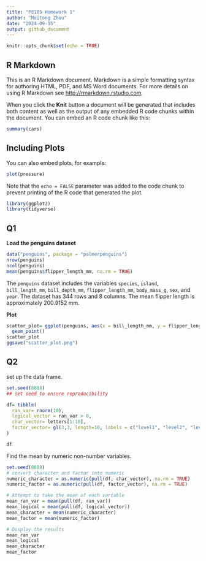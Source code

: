```yaml
---
title: "P8105 Homework 1"
author: "Meitong Zhou"
date: "2024-09-15"
output: github_document
---
```


```r
knitr::opts_chunk$set(echo = TRUE)
```

## R Markdown

This is an R Markdown document. Markdown is a simple formatting syntax for authoring HTML, PDF, and MS Word documents. For more details on using R Markdown see <http://rmarkdown.rstudio.com>.

When you click the **Knit** button a document will be generated that includes both content as well as the output of any embedded R code chunks within the document. You can embed an R code chunk like this:

```r
summary(cars)
```

## Including Plots

You can also embed plots, for example:

```r
plot(pressure)
```

Note that the `echo = FALSE` parameter was added to the code chunk to prevent printing of the R code that generated the plot.

```r
library(ggplot2)
library(tidyverse)
```

## Q1 
**Load the penguins dataset**


```r
data("penguins", package = "palmerpenguins")
nrow(penguins)
ncol(penguins)
mean(penguins$flipper_length_mm, na.rm = TRUE)
```

The `penguins` dataset includes the variables `species`, `island`, `bill_length_mm`, `bill_depth_mm`, `flipper_length_mm`, `body_mass_g`, `sex`, and `year`. The dataset has 344 rows and 8 columns. The mean flipper length is approximately 200.9152 mm.

**Plot**
```r
scatter_plot= ggplot(penguins, aes(x = bill_length_mm, y = flipper_length_mm, color = species)) +
  geom_point() 
scatter_plot
ggsave("scatter_plot.png")
```
## Q2

set up the data frame.
```r
set.seed(8888)
## set seed to ensure reproducibility

df= tibble(
  ran_var= rnorm(10), 
  logical_vector = ran_var > 0,
  char_vector= letters[1:10],                        
  factor_vector= gl(3,3, length=10, labels = c("level1", "level2", "level3"))
)

df
```
Find the mean by numeric non-number variables.
```r

set.seed(8888)
# convert character and factor into numeric
numeric_character = as.numeric(pull(df, char_vector), na.rm = TRUE)  
numeric_factor = as.numeric(pull(df, factor_vector), na.rm = TRUE) 

# Attempt to take the mean of each variable
mean_ran_var = mean(pull(df, ran_var)) 
mean_logical = mean(pull(df, logical_vector))  
mean_character = mean(numeric_character) 
mean_factor = mean(numeric_factor)

# Display the results
mean_ran_var
mean_logical
mean_character
mean_factor
```

